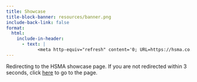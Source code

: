 ```yaml
---
title: Showcase
title-block-banner: resources/banner.png
include-back-link: false
format:
  html:
    include-in-header:
      - text: |
            <meta http-equiv="refresh" content='0; URL=https://hsma.co.uk/news/2025-05-24-showcase/index.html'></meta>
---
```


Redirecting to the HSMA showcase page. If you are not redirected within 3 seconds, click [here](https://hsma.co.uk/news/2025-05-24-showcase/index.html) to go to the page.
